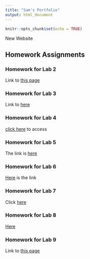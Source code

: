```yaml
---
title: "Sam's Portfolio"
output: html_document
---
```


```r
knitr::opts_chunk$set(echo = TRUE)
```

New Website

## Homework Assignments

### Homework for Lab 2

Link to [this page](Homework_02.html)

### Homework for Lab 3

Link to [here](Homework_03.html)

### Homework for Lab 4

[click here](Homework_04.html) to access 

### Homework for Lab 5

The link is [here](Homework_05.html)

### Homework for Lab 6

[Here](Homework_06.html) is the link

### Homework for Lab 7

Click [here](Homework_07.html)

### Homework for Lab 8

[Here](Homework_08.html)

### Homework for Lab 9

Link to [this page](Homework_09.html)


